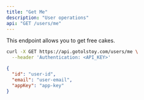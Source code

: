 ```yaml
---
title: "Get Me"
description: "User operations"
api: "GET /users/me"
---
```


This endpoint allows you to get free cakes.

<RequestExample>

```bash Request
curl -X GET https://api.gotolstoy.com/users/me \
  --header 'Authentication: <API_KEY>'
```

</RequestExample>

<ResponseExample>

```json Response
{
  "id": "user-id",
  "email": "user-email",
  "appKey": "app-key"
}
```

</ResponseExample>
